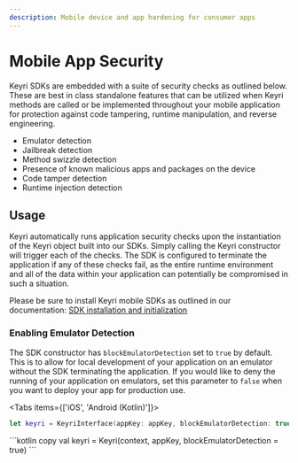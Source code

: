 ```yaml
---
description: Mobile device and app hardening for consumer apps
---
```



# Mobile App Security

Keyri SDKs are embedded with a suite of security checks as outlined below. These
are best in class standalone features that can be utilized when Keyri methods
are called or be implemented throughout your mobile application for protection
against code tampering, runtime manipulation, and reverse engineering.

- Emulator detection
- Jailbreak detection
- Method swizzle detection
- Presence of known malicious apps and packages on the device
- Code tamper detection
- Runtime injection detection

## Usage

Keyri automatically runs application security checks upon the instantiation of
the Keyri object built into our SDKs. Simply calling the Keyri constructor will
trigger each of the checks. The SDK is configured to terminate the application
if any of these checks fail, as the entire runtime environment and all of the
data within your application can potentially be compromised in such a situation.

Please be sure to install Keyri mobile SDKs as outlined in our documentation:
[SDK installation and initialization](./mobile-sdks/installation)

### Enabling Emulator Detection

The SDK constructor has `blockEmulatorDetection` set to `true` by default. This
is to allow for local development of your application on an emulator without the
SDK terminating the application. If you would like to deny the running of your
application on emulators, set this parameter to `false` when you want to deploy
your app for production use.

<Tabs items={['iOS', 'Android (Kotlin)']}>
<Tab>
```swift copy
let keyri = KeyriInterface(appKey: appKey, blockEmulatorDetection: true)
````
</Tab>
<Tab>
```kotlin copy
val keyri = Keyri(context, appKey, blockEmulatorDetection = true)
```
</Tab>
</Tabs>
